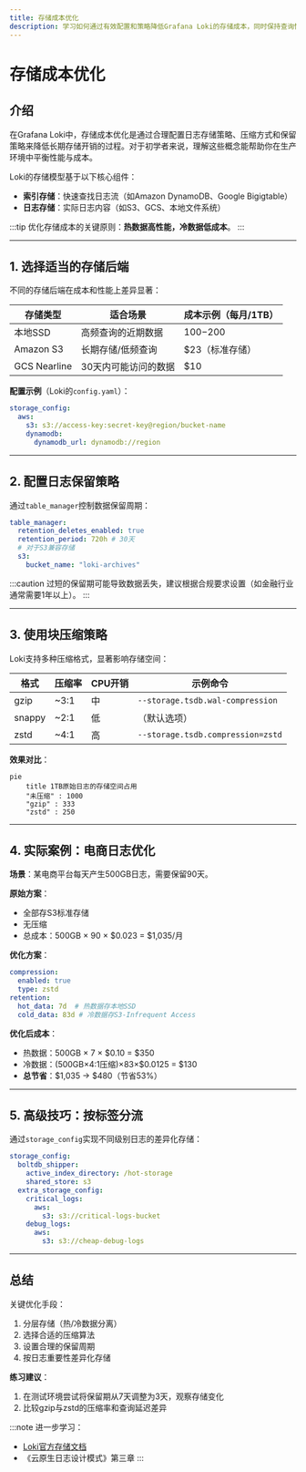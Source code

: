```yaml
---
title: 存储成本优化
description: 学习如何通过有效配置和策略降低Grafana Loki的存储成本，同时保持查询性能。
---
```


# 存储成本优化

## 介绍

在Grafana Loki中，存储成本优化是通过合理配置日志存储策略、压缩方式和保留策略来降低长期存储开销的过程。对于初学者来说，理解这些概念能帮助你在生产环境中平衡性能与成本。

Loki的存储模型基于以下核心组件：
- **索引存储**：快速查找日志流（如Amazon DynamoDB、Google Bigigtable）
- **日志存储**：实际日志内容（如S3、GCS、本地文件系统）

:::tip
优化存储成本的关键原则：**热数据高性能，冷数据低成本**。
:::

---

## 1. 选择适当的存储后端

不同的存储后端在成本和性能上差异显著：

| 存储类型       | 适合场景                | 成本示例（每月/1TB） |
|----------------|-------------------------|---------------------|
| 本地SSD        | 高频查询的近期数据      | $100-$200           |
| Amazon S3      | 长期存储/低频查询       | $23（标准存储）     |
| GCS Nearline   | 30天内可能访问的数据    | $10                 |

**配置示例**（Loki的`config.yaml`）：
```yaml
storage_config:
  aws:
    s3: s3://access-key:secret-key@region/bucket-name
    dynamodb:
      dynamodb_url: dynamodb://region
```

---

## 2. 配置日志保留策略

通过`table_manager`控制数据保留周期：

```yaml
table_manager:
  retention_deletes_enabled: true
  retention_period: 720h # 30天
  # 对于S3兼容存储
  s3:
    bucket_name: "loki-archives"
```

:::caution
过短的保留期可能导致数据丢失，建议根据合规要求设置（如金融行业通常需要1年以上）。
:::

---

## 3. 使用块压缩策略

Loki支持多种压缩格式，显著影响存储空间：

| 格式    | 压缩率 | CPU开销 | 示例命令                     |
|---------|--------|---------|------------------------------|
| gzip    | ~3:1   | 中      | `--storage.tsdb.wal-compression` |
| snappy  | ~2:1   | 低      | （默认选项）                 |
| zstd    | ~4:1   | 高      | `--storage.tsdb.compression=zstd` |

**效果对比**：
```mermaid
pie
    title 1TB原始日志的存储空间占用
    "未压缩" : 1000
    "gzip" : 333
    "zstd" : 250
```

---

## 4. 实际案例：电商日志优化

**场景**：某电商平台每天产生500GB日志，需要保留90天。

**原始方案**：
- 全部存S3标准存储
- 无压缩
- 总成本：500GB × 90 × $0.023 = $1,035/月

**优化方案**：
```yaml
compression:
  enabled: true
  type: zstd
retention:
  hot_data: 7d  # 热数据存本地SSD
  cold_data: 83d # 冷数据存S3-Infrequent Access
```

**优化后成本**：
- 热数据：500GB × 7 × $0.10 = $350
- 冷数据：(500GB×4:1压缩)×83×$0.0125 = $130
- **总节省**：$1,035 → $480（节省53%）

---

## 5. 高级技巧：按标签分流

通过`storage_config`实现不同级别日志的差异化存储：

```yaml
storage_config:
  boltdb_shipper:
    active_index_directory: /hot-storage
    shared_store: s3
  extra_storage_config:
    critical_logs:
      aws:
        s3: s3://critical-logs-bucket
    debug_logs:
      aws:
        s3: s3://cheap-debug-logs
```

---

## 总结

关键优化手段：
1. 分层存储（热/冷数据分离）
2. 选择合适的压缩算法
3. 设置合理的保留周期
4. 按日志重要性差异化存储

**练习建议**：
1. 在测试环境尝试将保留期从7天调整为3天，观察存储变化
2. 比较gzip与zstd的压缩率和查询延迟差异

:::note
进一步学习：
- [Loki官方存储文档](https://grafana.com/docs/loki/latest/storage/)
- 《云原生日志设计模式》第三章
:::